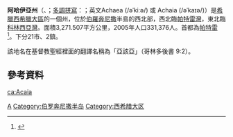 {{Infobox Pref GR|
name = 阿哈伊亞|
name_local = Νομός Αχαΐας|
image_map =  GreeceAchaea.png|
periph = [[西希臘|西希臘]] |
capital = [[帕特雷|帕特雷]]|
population = 331316 |
population_as_of = 2005|
pop_rank = 5th|
popdens_rank = 9th|
area = 3271.507 |
area_rank = 14th|
postal_code = 25x xx - 26x xx|
area_code = 2610, 269x0|
licence = ΑΖ|
provinces = 3|
municip = 21|
commun = 2|
ISO = GR-13|
website = http://www.achaia.gr/|
|munic_map = Achaia municipalities numbered.svg}}
'''阿哈伊亞州'''（{{lang-el|Αχαΐα}}、{{IPA2|axaˈia}}；[[希臘語變音符號|多調拼寫]]：{{polytonic|Ἀχαΐα}}；英文Achaea (/əˈkiːə/) 或 Achaia (/əˈkaɪə/)）是[[希臘|希臘]][[西希臘大區|西希臘大區]]的一個州，位於[[伯羅奔尼撒|伯羅奔尼撒]]半島的西北部，西北臨[[帕特雷灣|帕特雷灣]]，東北臨[[科林西亞灣|科林西亞灣]]。面積3,271.507平方公里，2005年人口331,376人。首都為[[帕特雷|帕特雷]]<ref>{{Cite web|url=http://www.kedke.gr/uploads2010/FEKB129211082010_kallikratis.pdf|title=ΕΦΗΜΕΡΙΣ ΤΗΣ ΚΥΒΕΡΝΗΣΕΩΣ ΤΗΣ ΕΛΛΗΝΙΚΗΣ ΔΗΜΟΚΡΑΤΙΑΣ ΤΕΥΧΟΣ ΔΕΥΤΕΡΟ|accessdate=2018-03-27|author=|date=2010-08-11|publisher=|language=el|archive-date=2017-04-27|archive-url=https://web.archive.org/web/20170427081550/http://www.kedke.gr/uploads2010/FEKB129211082010_kallikratis.pdf|dead-url=yes}}</ref>。下分21市、2鎮。

該地名在基督教聖經裡面的翻譯名稱為「亞該亞」（哥林多後書 9:2）。

== 參考資料 ==
{{Reflist}}

{{希臘小作品}}
[[Category:希臘州份|Α]]
[[Category:伯罗奔尼撒半岛|Category:伯罗奔尼撒半岛]]
[[Category:西希腊大区|Category:西希腊大区]]

[[ca:Acaia|ca:Acaia]]